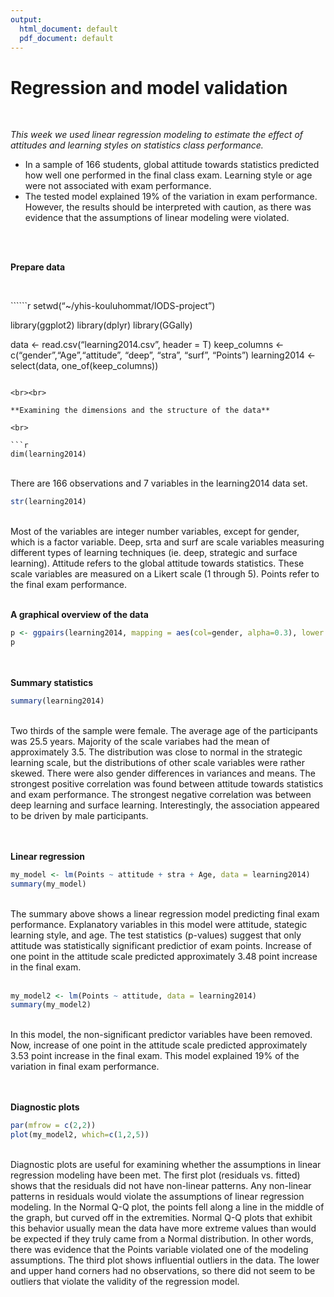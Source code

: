 ```yaml
---
output:
  html_document: default
  pdf_document: default
---
```


# Regression and model validation
<br>

*This week we used linear regression modeling to estimate the effect of attitudes and learning styles on statistics class performance.*

- In a sample of 166 students, global attitude towards statistics predicted how well one performed in the final class exam. Learning style or age were not associated with exam performance.
- The tested model explained 19% of the variation in exam performance. However, the results should be interpreted with caution, as there was evidence that the assumptions of linear modeling were violated.

<br><br>

**Prepare data**

<br>

``````r
setwd("~/yhis-kouluhommat/IODS-project")

library(ggplot2)
library(dplyr)
library(GGally)

data <- read.csv("learning2014.csv", header = T)
keep_columns <- c("gender","Age","attitude", "deep", "stra", "surf", "Points")
learning2014 <- select(data, one_of(keep_columns))
```

<br><br>

**Examining the dimensions and the structure of the data**

<br>

```r
dim(learning2014)
```

<br>
There are 166 observations and 7 variables in the learning2014 data set.
<br>

```r
str(learning2014)
```

<br>
Most of the variables are integer number variables, except for gender, which is a factor variable. Deep, srta and surf are scale variables measuring different types of learning techniques (ie. deep, strategic and surface learning). Attitude refers to the global attitude towards statistics. These scale variables are measured on a Likert scale (1 through 5). Points refer to the final exam performance.
<br><br>

**A graphical overview of the data**
<br>

```r
p <- ggpairs(learning2014, mapping = aes(col=gender, alpha=0.3), lower = list(combo = wrap("facethist", bins = 20)))
p
```


<br><br>
**Summary statistics**
<br>

```r
summary(learning2014)
```

<br>
Two thirds of the sample were female. The average age of the participants was 25.5 years. Majority of the scale variabes had the mean of approximately 3.5. The distribution was close to normal in the strategic learning scale, but the distributions of other scale variables were rather skewed. There were also gender differences in variances and means. The strongest positive correlation was found between attitude towards statistics and exam performance. The strongest negative correlation was between deep learning and surface learning. Interestingly, the association appeared to be driven by male participants.

<br><br>
**Linear regression**
<br>

```r
my_model <- lm(Points ~ attitude + stra + Age, data = learning2014)
summary(my_model)
```

<br>
The summary above shows a linear regression model predicting final exam performance. Explanatory variables in this model were attitude, stategic learning style, and age. The test statistics (p-values) suggest that only attitude was statistically significant predictior of exam points. Increase of one point in the attitude scale predicted approximately 3.48 point increase in the final exam.
<br><br>

```r
my_model2 <- lm(Points ~ attitude, data = learning2014)
summary(my_model2)
```

<br>
In this model, the non-significant predictor variables have been removed. Now, increase of one point in the attitude scale predicted approximately 3.53 point increase in the final exam. This model explained 19% of the variation in final exam performance.
<br>


<br><br>
**Diagnostic plots**
<br>

```r
par(mfrow = c(2,2))
plot(my_model2, which=c(1,2,5))
```

<br>
Diagnostic plots are useful for examining whether the assumptions in linear regression modeling have been met. The first plot (residuals vs. fitted) shows that the residuals did not have non-linear patterns. Any non-linear patterns in residuals would violate the assumptions of linear regression modeling. In the Normal Q-Q plot, the points fell along a line in the middle of the graph, but curved off in the extremities. Normal Q-Q plots that exhibit this behavior usually mean the data have more extreme values than would be expected if they truly came from a Normal distribution. In other words, there was evidence that the Points variable violated one of the modeling assumptions. The third plot shows influential outliers in the data. The lower and upper hand corners had no observations, so there did not seem to be outliers that violate the validity of the regression model.
<br><br>